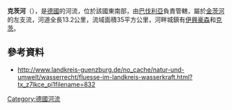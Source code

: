 {{Onesource|time=2020-12-09T08:37:15+00:00}}
{{Coord|48|24|36.5|N|10|17|5|E|display=title}}

'''克茨河'''（{{lang-de|Kötz}}），是[[德國|德國]]的河流，位於該國東南部，由[[巴伐利亞|巴伐利亞]]負責管轄，屬於[[金茨河|金茨河]]的左支流，河道全長13.2公里，流域面積35平方公里，河畔城鎮有[[伊興豪森|伊興豪森]]和[[克茨|克茨]]。

==參考資料==
* http://www.landkreis-guenzburg.de/no_cache/natur-und-umwelt/wasserrecht/fluesse-im-landkreis-wasserkraft.html?tx_z7lkce_pi1filename=832 {{Wayback|url=http://www.landkreis-guenzburg.de/no_cache/natur-und-umwelt/wasserrecht/fluesse-im-landkreis-wasserkraft.html?tx_z7lkce_pi1filename=832 |date=20140415100451 }}

{{Germany-geo-stub}}
[[Category:德國河流|Category:德國河流]]